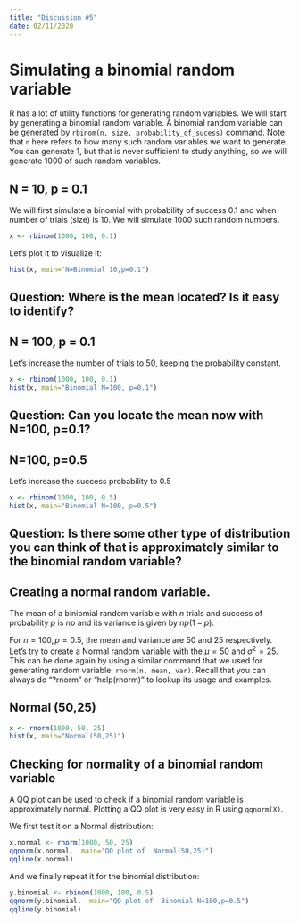 ```yaml
---
title: "Discussion #5"
date: 02/11/2020
---
```



# Simulating a binomial random variable

R has a lot of utility functions for generating random variables.
We will start by generating a binomial random variable. A binomial
random variable can be generated by `rbinom(n, size, probability_of_sucess)` command.
Note that `n` here refers to how many such random variables we want to generate.
You can generate 1, but that is never sufficient to study anything, so we will
generate 1000 of such random variables.

## N = 10, p = 0.1

We will first simulate a binomial with probability of success 0.1 and when number of trials (size) is 10. We will simulate 1000 such random numbers.

```r
x <- rbinom(1000, 100, 0.1)
```

Let's plot it to visualize it:

```r
hist(x, main="N=Binomial 10,p=0.1")
```
## Question: Where is the mean located? Is it easy to identify?


## N = 100, p = 0.1

Let's increase the number of trials to 50, keeping the probability constant.
```r
x <- rbinom(1000, 100, 0.1)
hist(x, main="Binomial N=100, p=0.1")
```

## Question: Can you locate the mean now with N=100, p=0.1?


## N=100, p=0.5

Let's increase the success probability to 0.5
```r
x <- rbinom(1000, 100, 0.5)
hist(x, main="Binomial N=100, p=0.5")
```

## Question: Is there some other type of distribution you can think of that is approximately similar to the binomial random variable?



## Creating a normal random variable.

The mean of a biniomial random variable with $n$ trials and success of probability $p$ is $np$ and its variance is given by $np(1-p)$.

For $n=100, p=0.5$, the mean and variance are $50$ and $25$ respectively.
Let's try to create a Normal random variable with the $\mu=50$ and $\sigma^2=25$. 
This can be done again by using a similar command that we used for generating
random variable: `rnorm(n, mean, var)`. Recall that you can always do "?rnorm"
or "help(rnorm)" to lookup its usage and examples.


## Normal (50,25)

```r
x <- rnorm(1000, 50, 25)
hist(x, main="Normal(50,25)")
```


## Checking for normality of a binomial random variable

A QQ plot can be used to check if a binomial random variable is approximately normal.
Plotting a QQ plot is very easy in R using `qqnorm(X)`.

We first test it on a Normal distribution:

```r
x.normal <- rnorm(1000, 50, 25)
qqnorm(x.normal,  main="QQ plot of  Normal(50,25)")
qqline(x.normal)
```

And we finally repeat it for the binomial distribution:

```r
y.binomial <- rbinom(1000, 100, 0.5)
qqnorm(y.binomial,  main="QQ plot of  Binomial N=100,p=0.5")
qqline(y.binomial)
```